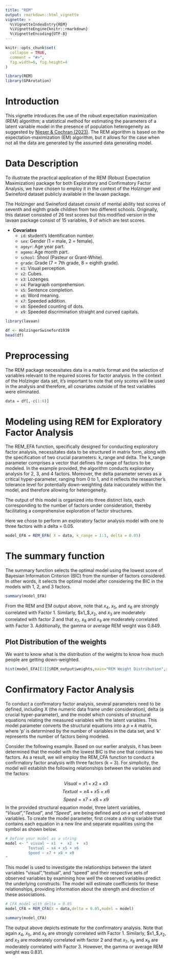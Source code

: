 ```yaml
---
title: "REM"
output: rmarkdown::html_vignette
vignette: >
  %\VignetteIndexEntry{REM}
  %\VignetteEngine{knitr::rmarkdown}
  %\VignetteEncoding{UTF-8}
---
```


```r
knitr::opts_chunk$set(
  collapse = TRUE,
  comment = "#>",
  fig.width=6, fig.height=4
)
```

```r
library(REM)
library(GPArotation)
```

# Introduction
This vignette introduces the use of the robust expectation maximization (REM) algorithm; a statistical method for estimating the parameters of a latent variable model in the presence of population heterogeneity as suggested by [Nieser & Cochran (2023)](https://psycnet.apa.org/doi/10.1037/met0000413). The REM algorithm is based on the expectation-maximization (EM) algorithm, but it allows for the case when not all the data are generated by the assumed data generating model. 

# Data Description 
To illustrate the practical application of the REM (Robust Expectation Maximization) package for both Exploratory and Confirmatory Factor Analysis, we have chosen to employ it in the context of the Holzinger and Swineford dataset publicly available in the lavaan package. 

The Holzinger and Swineford dataset consist of mental ability test scores of seventh and eighth grade children from two different schools. Originally, this
dataset consisted of 26 test scores but this modified version in the lavaan package consist of 15 variables, 9 of which are test scores.

- __Covariates__
    - `id`: student's Identification number.
    - `sex`: Gender (1 = male, 2 = female).
    - `ageyr`: Age year part.
    - `agemo`: Age month part.
    - `school`: Shool (Pasteur or Grant-White).
    - `grade`: Grade (7 = 7th grade, 8 = eighth grade).
    - `x1`: Visual perception.
    - `x2`: Cubes.
    - `x3`: Lozenges.
    - `x4`: Paragraph comprehension.
    - `x5`: Sentence completion.
    - `x6`: Word meaning.
    - `x7`: Speeded addition.
    - `x8`: Speeded counting of dots.
    - `x9`: Speeded discrimination straight and curved capitals.


```r
library(lavaan)

df <- HolzingerSwineford1939
head(df)
```

# Preprocessing 

The REM package necessitates data in a matrix format and the selection of variables relevant to the required scores for factor analysis. In the context of the Holzinger data set, it's important to note that only scores will be used in the analysis and therefore, all covariates outside of the test variables were eliminated.

```r
data = df[,-c(1:6)] 
```


# Modeling using REM for Exploratory Factor Analysis

The REM_EFA function, specifically designed for conducting exploratory factor analysis, necessitates data to be structured in matrix form, along with the specification of two crucial parameters: k_range and delta. The k_range parameter comprises a vector that defines the range of factors to be modeled. In the example provided, the algorithm conducts exploratory analysis for 2, 3, and 4 factors. Moreover, the delta parameter serves as a critical hyper-parameter, ranging from 0 to 1, and it reflects the researcher's tolerance level for potentially down-weighting data inaccurately within the model, and therefore allowing for heterogeneity.

The output of this model is organized into three distinct lists, each corresponding to the number of factors under consideration, thereby facilitating a comprehensive exploration of factor structures.

Here we chose to perform an exploratory factor analysis model with  one to three factors with a delta = 0.05. 

```r
model_EFA = REM_EFA( X = data, k_range = 1:3, delta = 0.05)
```


# The summary function

The summary function selects the optimal model using the lowest score of Bayesian Information Criterion (BIC) from the number of factors considered. In other words, it selects the optimal model after considering the BIC in the models with 1, 2, and 3 factors.

```r
summary(model_EFA)
```

From the REM and EM output above, note that $x_4$, $x_5$, and $x_6$ are strongly correlated with Factor 1. Similarly, $x1_$,$x_2$, and $x_3$ are moderately correlated with factor 2 and that $x_7$, $x_8$ and $x_9$ are moderately correlated with Factor 3. Additionally, the gamma or average REM weight was 0.849. 


## Plot Distribution of the weights

We want to know what is the distribution of the weights to know how much people are getting down-weighted.

```r

hist(model_EFA[[2]]$REM_output$weights,main="REM Weight Distribution",xlab = "Weights", ylab = "Frequency")
```
# Confirmatory Factor Analysis

To conduct a confirmatory factor analysis, several parameters need to be defined, including X (the numeric data frame under consideration), delta (a crucial hyper-parameter), and the model which consists of structural equations relating the measured variables with the latent variables. This model parameter converts the structural equations into a $p \times k$ matrix, where 'p' is determined by the number of variables in the data set, and 'k' represents the number of factors being modeled.

Consider the following example. Based on our earlier analysis, it has been determined that the model with the lowest BIC is the one that contains two factors. As a result, we will employ the REM_CFA function to conduct a confirmatory factor analysis with three factors (k = 3). For simplicity, the model  will establish the following relationships between the variables and the factors: 

$$Visual = x1 + x2 + x3 $$
$$Textual = x4 + x5 + x6 $$
$$Speed = x7 + x8 + x9$$
In the provided structural equation model, three latent variables, "$Visual$","$Textual$", and "$Speed$", are being defined and on a set of observed variables. To create the model parameter, first create a string variable that contains each equation in a new line and separate equalities using the $~$ symbol as shown below. 

```r
# Define your model as a string
model <- " visual ~ x1  +  x2  +  x3 
          Textual ~ x4 + x5 + x6
          Speed ~ x7 + x8 + x9
"
```


This model is used to investigate the relationships between the latent variables "visual","textual", and "speed" and their respective sets of observed variables by examining how well the observed variables predict the underlying constructs. The model will estimate coefficients for these relationships, providing information about the strength and direction of these associations.


```r
# CFA model with delta = 0.05
model_CFA = REM_CFA(X = data,delta = 0.05,model = model)
```

```r
summary(model_CFA)
```
The output above depicts estimate for the confirmatory analysis. Note that again  $x_4$, $x_5$, and $x_6$ are strongly correlated with Factor 1. Similarly, $x1_$,$x_2$, and $x_3$ are moderately correlated with factor 2 and that $x_7$, $x_8$ and $x_9$ are moderately correlated with Factor 3. However, the gamma or average REM weight was 0.831.
